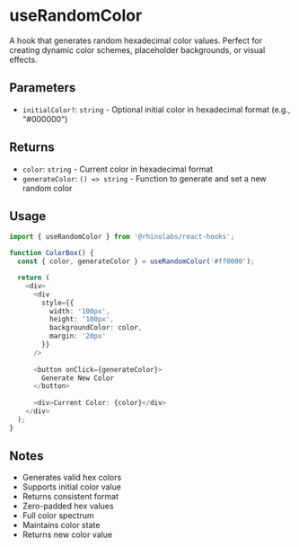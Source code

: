 # useRandomColor

A hook that generates random hexadecimal color values. Perfect for creating dynamic color schemes, placeholder backgrounds, or visual effects.

## Parameters

- `initialColor?`: `string` - Optional initial color in hexadecimal format (e.g., "#000000")

## Returns

- `color`: `string` - Current color in hexadecimal format
- `generateColor`: `() => string` - Function to generate and set a new random color

## Usage

```typescript
import { useRandomColor } from '@rhinolabs/react-hooks';

function ColorBox() {
  const { color, generateColor } = useRandomColor('#ff0000');

  return (
    <div>
      <div
        style={{
          width: '100px',
          height: '100px',
          backgroundColor: color,
          margin: '20px'
        }}
      />
      
      <button onClick={generateColor}>
        Generate New Color
      </button>
      
      <div>Current Color: {color}</div>
    </div>
  );
}
```

## Notes

- Generates valid hex colors
- Supports initial color value
- Returns consistent format
- Zero-padded hex values
- Full color spectrum
- Maintains color state
- Returns new color value

